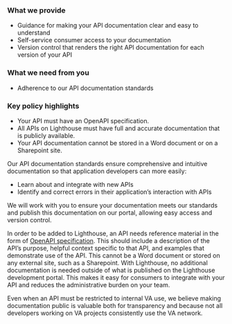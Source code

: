 <div className="feature">

### What we provide

- Guidance for making your API documentation clear and easy to understand
- Self-service consumer access to your documentation
- Version control that renders the right API documentation for each version of your API

### What we need from you

- Adherence to our API documentation standards

### Key policy highlights

- Your API must have an OpenAPI specification.
- All APIs on Lighthouse must have full and accurate documentation that is publicly available.
- Your API documentation cannot be stored in a Word document or on a Sharepoint site.

</div>

Our API documentation standards ensure comprehensive and intuitive documentation so that application developers can more easily:

- Learn about and integrate with new APIs
- Identify and correct errors in their application’s interaction with APIs

We will work with you to ensure your documentation meets our standards and publish this documentation on our portal, allowing easy access and version control.

In order to be added to Lighthouse, an API needs reference material in the form of [OpenAPI specification](https://swagger.io/docs/specification/about/). This should include a description of the API’s purpose, helpful context specific to that API, and examples that demonstrate use of the API. This cannot be a Word document or stored on any external site, such as a Sharepoint. With Lighthouse, no additional documentation is needed outside of what is published on the Lighthouse development portal. This makes it easy for consumers to integrate with your API and reduces the administrative burden on your team.

Even when an API must be restricted to internal VA use, we believe making documentation public is valuable both for transparency and because not all developers working on VA projects consistently use the VA network.
